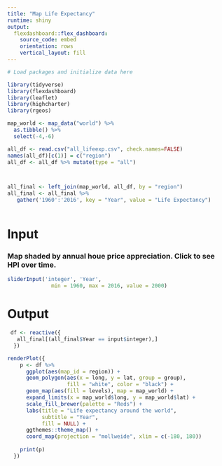 ```yaml
---
title: "Map Life Expectancy"
runtime: shiny
output: 
  flexdashboard::flex_dashboard:
    source_code: embed
    orientation: rows
    vertical_layout: fill
---
```


```r
# Load packages and initialize data here

library(tidyverse)
library(flexdashboard)
library(leaflet)
library(highcharter)
library(rgeos)

map_world <- map_data("world") %>%
  as.tibble() %>%
  select(-4,-6)

all_df <- read.csv("all_lifeexp.csv", check.names=FALSE)
names(all_df)[c(1)] = c("region")
all_df <- all_df %>% mutate(type = "all")



all_final <- left_join(map_world, all_df, by = "region")
all_final <- all_final %>%
   gather('1960':'2016', key = "Year", value = "Life Expectancy")



```

Input
=====================================

### Map shaded by annual houe price appreciation. Click to see HPI over time.

```r
sliderInput('integer', 'Year', 
              min = 1960, max = 2016, value = 2000)

```


Output
=====================================

```r

 df <- reactive({
   all_final[(all_final$Year == input$integer),]
  })

renderPlot({
    p <- df %>%
      ggplot(aes(map_id = region)) +
      geom_polygon(aes(x = long, y = lat, group = group),
                   fill = "white", color = "black") +
      geom_map(aes(fill = levels), map = map_world) +
      expand_limits(x = map_world$long, y = map_world$lat) +
      scale_fill_brewer(palette = "Reds") +
      labs(title = "Life expectancy around the world",
           subtitle = "Year",
           fill = NULL) +
      ggthemes::theme_map() +
      coord_map(projection = "mollweide", xlim = c(-180, 180))
    
    print(p)
  })


```



